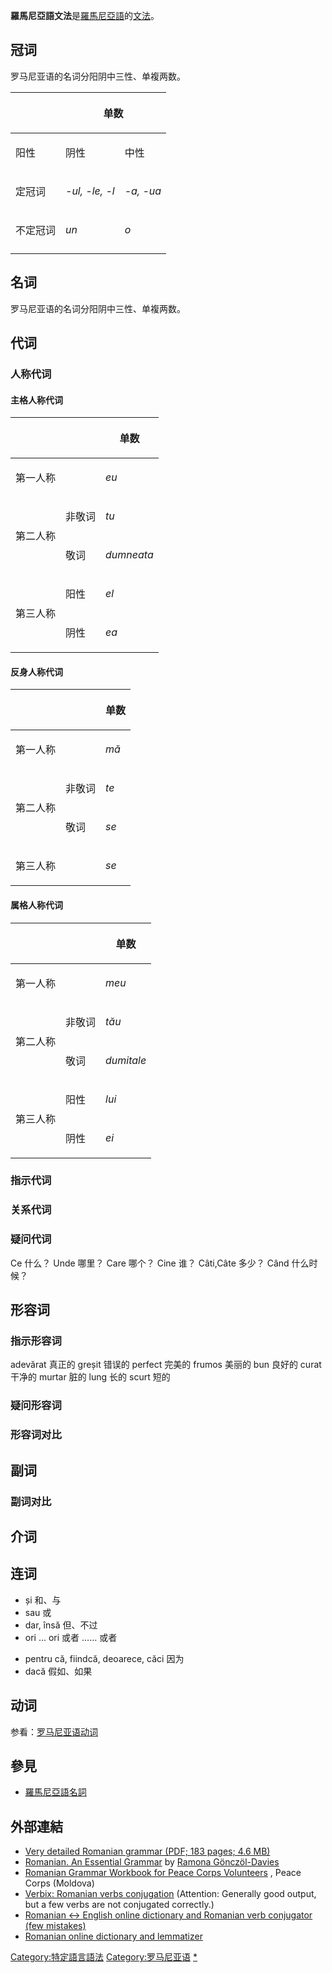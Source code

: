 {{noteTA
|T=zh-cn:罗马尼亚语语法;zh-hk:羅馬尼亞語文法;zh-tw:羅馬尼亞語文法;
|1=zh-cn:语法;zh-hk:文法;zh-tw:文法;語法=>zh-tw:文法;
|2=zh-cn:单词;zh-hk:單詞;zh-tw:單字;單詞=>zh-tw:單字;
}}
'''羅馬尼亞語文法'''是[[羅馬尼亞語|羅馬尼亞語]]的[[文法|文法]]。

==冠词==
罗马尼亚语的名词分阳阴中三性、单複两数。

{| border="1" style="text-align:center" cellpadding="5" cellspacing="0"
! rowspan=2 |   !! colspan=3 | 单数 !! colspan=3 |  复数 
|-
! 阳性 !! 阴性 !! 中性 !! 阳性 !! 阴性 !! 中性 
|-
!定冠词
|''-ul, -le, -l'' || ''-a, -ua''|| ''-ul, -le''|| ''-i'' || ''-le'' || ''-le''
|-
!不定冠词
|''un'' || ''o'' || ''un'' || colspan=3 |  ''niște''
|-
|}

==名词==
罗马尼亚语的名词分阳阴中三性、单複两数。

==代词==
===人称代词===
====主格人称代词====
{| border="1" style="text-align:center" cellpadding="5" cellspacing="0"
! colspan=2 |   !! 单数 !! 复数
|-
! colspan=2 | 第一人称
| ''eu'' || ''noi''
|-
! rowspan=2 | 第二人称 !! 非敬词
| ''tu'' || ''voi''
|-
! 敬词
| ''dumneata'' || ''dumneavoastră''
|-
! rowspan=3 | 第三人称 !! 阳性
| ''el'' || ''ei''
|-
! 阴性 
| ''ea'' || ''ele''
|}
<!--
====宾格人称代词====
{| border="1" style="text-align:center" cellpadding="5" cellspacing="0"
! colspan=2 |   !! 单数 !! 复数
|-
! colspan=2 | 第一人称
| ''mi'' || ''ci''
|-
! rowspan=2 | 第二人称 !! 非敬词
| ''ti'' || ''vi''
|-
! 敬词
| ''La'' || ''Le''
|-
! rowspan=3 | 第三人称 !! 阳性
| ''lo'' || ''li''
|-
! 阴性 
| ''la'' || ''le''
|}

====与格人称代词====
{| border="1" style="text-align:center" cellpadding="5" cellspacing="0"
! colspan=2 |   !! 单数 !! 复数
|-
! colspan=2 | 第一人称
| ''mi'' || ''ci''
|-
! rowspan=2 | 第二人称 !! 非敬词
| ''ti'' || ''vi''
|-
! 敬词
| ''Le'' || ''Loro''
|-
! rowspan=3 | 第三人称 !! 阳性
| ''gli'' || ''loro''
|-
! 阴性 
| ''le'' || ''loro''
|}-->

====反身人称代词====
{| border="1" style="text-align:center" cellpadding="5" cellspacing="0"
! colspan=2 |   !! 单数 !! 复数
|-
! colspan=2 | 第一人称
| ''mă'' || ''ne''
|-
! rowspan=2 | 第二人称 !! 非敬词
| ''te'' || ''vă''
|-
! 敬词
| ''se'' || ''se''
|-
! colspan=2 | 第三人称 
| ''se'' || ''se''
|}

====属格人称代词====
{| border="1" style="text-align:center" cellpadding="5" cellspacing="0"
! colspan=2 |   !! 单数 !! 复数
|-
! colspan=2 | 第一人称
| ''meu'' || ''nostru''
|-
! rowspan=2 | 第二人称 !! 非敬词
| ''tău'' || ''vostru''
|-
! 敬词
| ''dumitale'' || ''dumneavoastră''
|-
! rowspan=3 | 第三人称 !! 阳性
| ''lui'' || ''lor''
|-
! 阴性 
| ''ei'' || ''lor''
|}

===指示代词===

===关系代词===

===疑问代词===
<poem>
Ce    什么？
Unde  哪里？
Care  哪个？
Cine  谁？
Câti,Câte 多少？
Când  什么时候？
</poem>
==形容词==
<!--
===属格形容词===
{| border="1" style="text-align:center" cellpadding="5" cellspacing="0"
! colspan=3 |   !! 单数 !! 复数
|-
! rowspan=4 | 第一人称 !! rowspan=2 | 单数
! 阳性 
| ''mio'' || ''nostro'' 
|-
! 阴性
| ''mia'' || ''nostra'' 
|-
!! rowspan=2 | 复数
! 阳性
| ''miei'' || ''nostri'' 
|-
! 阴性
| ''mie'' || ''nostre'' 
|-
! rowspan=4 | 第二人称 !! rowspan=2 | 单数
! 阳性 
| ''tuo'' || ''vostro'' 
|-
! 阴性
| ''tua'' || ''vostra'' 
|-
!! rowspan=2 | 复数
! 阳性
| ''tuoi'' || ''vostri'' 
|-
! 阴性
| ''tue'' || ''vostre'' 
|-
! rowspan=4 | 第三人称 !! rowspan=2 | 单数
! 阳性 
| ''suo'' || ''loro'' 
|-
! 阴性
| ''sua'' || ''loro'' 
|-
!! rowspan=2 | 复数
! 阳性
| ''suoi'' || ''loro'' 
|-
! 阴性
| ''sue'' || ''loro'' 
|-
|}-->


===指示形容词===
<poem>
adevărat 真正的
greșit   错误的
perfect  完美的
frumos   美丽的
bun      良好的
curat    干净的
murtar     脏的
lung       长的
scurt      短的
</poem>
===疑问形容词===

===形容词对比===

==副词==

===副词对比===

==介词==

==连词==
*și 和、与
*sau 或
*dar, însă 但、不过
*ori ... ori 或者 …… 或者

*pentru că, fiindcă, deoarece, căci 因为
*dacă 假如、如果

==动词==
参看：[[罗马尼亚语动词|罗马尼亚语动词]]

==參見==
*[[羅馬尼亞語名詞|羅馬尼亞語名詞]]

==外部連結==
* [http://www.seelrc.org:8080/grammar/pdf/stand_alone_romanian.pdf Very detailed Romanian grammar (PDF; 183 pages; 4.6 MB)] {{Wayback|url=http://www.seelrc.org:8080/grammar/pdf/stand_alone_romanian.pdf |date=20050512152034 }}
* [http://gendocs.ru/docs/15/14665/conv_1/file1.pdf Romanian. An Essential Grammar] {{Wayback|url=http://gendocs.ru/docs/15/14665/conv_1/file1.pdf |date=20210124210806 }} by [[Ramona_Gönczöl-Davies|Ramona Gönczöl-Davies]]
* [http://www.livelingua.com/peace-corps/Romanian/Peace%20Corps%20Romanian%20Grammar%20Workbook.pdf Romanian Grammar Workbook for Peace Corps Volunteers] {{Wayback|url=http://www.livelingua.com/peace-corps/Romanian/Peace%20Corps%20Romanian%20Grammar%20Workbook.pdf |date=20210309053335 }}, Peace Corps (Moldova)
* [http://www.verbix.com/languages/romanian.shtml Verbix: Romanian verbs conjugation] {{Wayback|url=http://www.verbix.com/languages/romanian.shtml |date=20170809164905 }} (Attention: Generally good output, but a few verbs are not conjugated correctly.)
* [https://web.archive.org/web/20060115033205/http://www.castingsnet.com/dictionaries/ Romanian <-> English online dictionary and Romanian verb conjugator (few mistakes)]
* [http://www.archeus.ro Romanian online dictionary and lemmatizer] {{Wayback|url=http://www.archeus.ro/ |date=20090116000956 }}

{{Romance grammars}}
{{羅馬尼亞語}}
{{各語言語法}}
[[Category:特定語言語法|Category:特定語言語法]]
[[Category:罗马尼亚语|Category:罗马尼亚语]]
[[Category:羅馬尼亞語語法|*]]